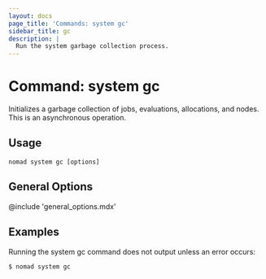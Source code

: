 ```yaml
---
layout: docs
page_title: 'Commands: system gc'
sidebar_title: gc
description: |
  Run the system garbage collection process.
---
```


# Command: system gc

Initializes a garbage collection of jobs, evaluations, allocations, and nodes.
This is an asynchronous operation.

## Usage

```plaintext
nomad system gc [options]
```

## General Options

@include 'general_options.mdx'

## Examples

Running the system gc command does not output unless an error occurs:

```shell
$ nomad system gc
```
